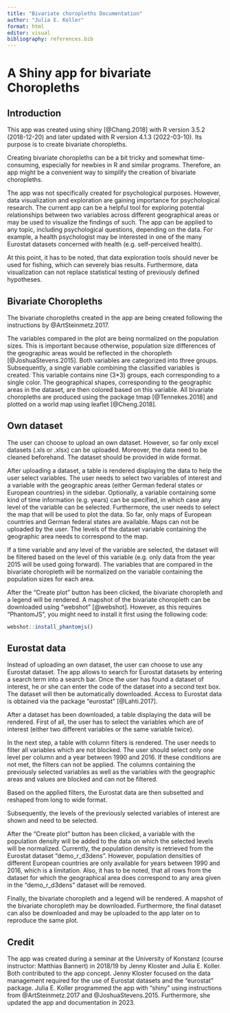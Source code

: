 ```yaml
---
title: "Bivariate choropleths Documentation"
author: "Julia E. Koller"
format: html
editor: visual
bibliography: references.bib
---
```


# A Shiny app for bivariate Choropleths

## Introduction

This app was created using shiny [@Chang.2018] with R version 3.5.2 (2018-12-20) and later updated with R version 4.1.3 (2022-03-10). Its purpose is to create bivariate choropleths.

Creating bivariate choropleths can be a bit tricky and somewhat time-consuming, especially for newbies in R and similar programs. Therefore, an app might be a convenient way to simplify the creation of bivariate choropleths.

The app was not specifically created for psychological purposes. However, data visualization and exploration are gaining importance for psychological research. The current app can be a helpful tool for exploring potential relationships between two variables across different geographical areas or may be used to visualize the findings of such. The app can be applied to any topic, including psychological questions, depending on the data. For example, a health psychologist may be interested in one of the many Eurostat datasets concerned with health (e.g. self-perceived health).

At this point, it has to be noted, that data exploration tools should never be used for fishing, which can severely bias results. Furthermore, data visualization can not replace statistical testing of previously defined hypotheses.

## Bivariate Choropleths

The bivariate choropleths created in the app are being created following the instructions by @ArtSteinmetz.2017.

The variables compared in the plot are being normalized on the population sizes. This is important because otherwise, population size differences of the geographic areas would be reflected in the choropleth [@JoshuaStevens.2015]. Both variables are categorized into three groups. Subsequently, a single variable combining the classified variables is created. This variable contains nine (3\*3) groups, each corresponding to a single color. The geographical shapes, corresponding to the geographic areas in the dataset, are then colored based on this variable. All bivariate choropleths are produced using the package tmap [@Tennekes.2018] and plotted on a world map using leaflet [@Cheng.2018].

## Own dataset

The user can choose to upload an own dataset. However, so far only excel datasets (.xls or .xlsx) can be uploaded. Moreover, the data need to be cleaned beforehand. The dataset should be provided in wide format.

After uploading a dataset, a table is rendered displaying the data to help the user select variables. The user needs to select two variables of interest and a variable with the geographic areas (either German federal states or European countries) in the sidebar. Optionally, a variable containing some kind of time information (e.g. years) can be specified, in which case any level of the variable can be selected. Furthermore, the user needs to select the map that will be used to plot the data. So far, only maps of European countries and German federal states are available. Maps can not be uploaded by the user. The levels of the dataset variable containing the geographic area needs to correspond to the map.

If a time variable and any level of the variable are selected, the dataset will be filtered based on the level of this variable (e.g. only data from the year 2015 will be used going forward). The variables that are compared in the bivariate choropleth will be normalized on the variable containing the population sizes for each area.

After the "Create plot" button has been clicked, the bivariate choropleth and a legend will be rendered. A mapshot of the bivariate choropleth can be downloaded using "webshot" [@webshot]. However, as this requires "PhantomJS", you might need to install it first using the following code:

``` .R
webshot::install_phantomjs()
```

## Eurostat data

Instead of uploading an own dataset, the user can choose to use any Eurostat dataset. The app allows to search for Eurostat datasets by entering a search term into a search bar. Once the user has found a dataset of interest, he or she can enter the code of the dataset into a second text box. The dataset will then be automatically downloaded. Access to Eurostat data is obtained via the package "eurostat" [@Lahti.2017].

After a dataset has been downloaded, a table displaying the data will be rendered. First of all, the user has to select the variables which are of interest (either two different variables or the same variable twice).

In the next step, a table with column filters is rendered. The user needs to filter all variables which are not blocked. The user should select only one level per column and a year between 1990 and 2016. If these conditions are not met, the filters can not be applied. The columns containing the previously selected variables as well as the variables with the geographic areas and values are blocked and can not be filtered.

Based on the applied filters, the Eurostat data are then subsetted and reshaped from long to wide format.

Subsequently, the levels of the previously selected variables of interest are shown and need to be selected.

After the "Create plot" button has been clicked, a variable with the population density will be added to the data on which the selected levels will be normalized. Currently, the population density is retrieved from the Eurostat dataset "demo_r_d3dens". However, population densities of different European countries are only available for years between 1990 and 2016, which is a limitation. Also, it has to be noted, that all rows from the dataset for which the geographical area does correspond to any area given in the "demo_r_d3dens" dataset will be removed.

Finally, the bivariate choropleth and a legend will be rendered. A mapshot of the bivariate choropleth may be downloaded. Furthermore, the final dataset can also be downloaded and may be uploaded to the app later on to reproduce the same plot.

## Credit

The app was created during a seminar at the University of Konstanz (course instructor: Matthias Bannert) in 2018/19 by Jenny Kloster and Julia E. Koller. Both contributed to the app concept. Jenny Kloster focused on the data management required for the use of Eurostat datasets and the "eurostat" package. Julia E. Koller programmed the app with "shiny" using instructions from @ArtSteinmetz.2017 and @JoshuaStevens.2015. Furthermore, she updated the app and documentation in 2023.
